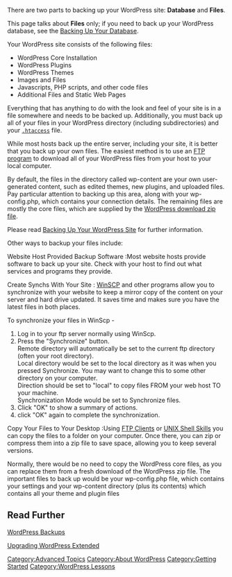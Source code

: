 {{Languages|
{{en|Backing_Up_Your_WordPress_Files}}
{{it|Backup_dei_file_di_WordPress}}
{{ja|Backing_Up_Your_WordPress_Files}}
}}

There are two parts to backing up your WordPress site: '''Database''' and '''Files'''. 

This page talks about '''Files''' only; if you need to back up your WordPress database, see the [[Backing Up Your Database]].

Your WordPress site consists of the following files:

* WordPress Core Installation
* WordPress Plugins
* WordPress Themes
* Images and Files
* Javascripts, PHP scripts, and other code files
* Additional Files and Static Web Pages

Everything that has anything to do with the look and feel of your site is in a file somewhere and needs to be backed up.  Additionally, you must back up all of your files in your WordPress directory (including subdirectories) and your [[Glossary#.htaccess|<tt>.htaccess</tt>]] file.  

While most hosts back up the entire server, including your site, it is better that you back up your own files.  The easiest method is to use an [[FTP Clients|FTP program]] to download all of your WordPress files from your host to your local computer.

By default, the files in the directory called wp-content are your own user-generated content, such as edited themes, new plugins, and uploaded files.  Pay particular attention to backing up this area, along with your wp-config.php, which contains your connection details.  The remaining files are mostly the core files, which are supplied by the [http://wordpress.org/download/ WordPress download zip file].

Please read [[WordPress_Backups#Backing_Up_Your_WordPress_Site|Backing Up Your WordPress Site]] for further information.

Other ways to backup your files include:

;Website Host Provided Backup Software :Most website hosts provide software to back up your site. Check with your host to find out what services and programs they provide.

;Create Synchs With Your Site : [http://winscp.net/eng/index.php WinSCP] and other programs allow you to synchronize with your website to keep a mirror copy of the content on your server and hard drive updated. It saves time and makes sure you have the latest files in both places.

To synchronize your files in WinScp -
# Log in to your ftp server normally using WinScp.
# Press the "Synchronize" button. <br />Remote directory will automatically be set to the current ftp directory (often your root directory).<br />Local directory would be set to the local directory as it was when you pressed Synchronize. You may want to change this to some other directory on your computer.<br />Direction should be set to "local" to copy files FROM your web host TO your machine.<br />Synchronization Mode would be set to Synchronize files.
# Click "OK" to show a summary of actions.
# click "OK" again to complete the synchronization.

;Copy Your Files to Your Desktop :Using [[FTP Clients]] or [[UNIX Shell Skills]] you can copy the files to a folder on your computer. Once there, you can zip or compress them into a zip file to save space, allowing you to keep several versions.

Normally, there would be no need to copy the WordPress core files, as you can replace them from a fresh download of the WordPress zip file. The important files to back up would be your wp-config.php file, which contains your settings and your wp-content directory (plus its contents) which contains all your theme and plugin files

== Read Further ==
[[WordPress Backups]]<br>


[[Upgrading WordPress Extended]]

[[Category:Advanced Topics]]
[[Category:About WordPress]]
[[Category:Getting Started]]
[[Category:WordPress Lessons]]